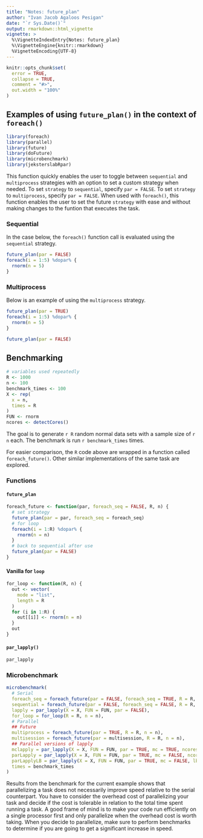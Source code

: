 ```yaml
---
title: "Notes: future_plan"
author: "Ivan Jacob Agaloos Pesigan"
date: "`r Sys.Date()`"
output: rmarkdown::html_vignette
vignette: >
  %\VignetteIndexEntry{Notes: future_plan}
  %\VignetteEngine{knitr::rmarkdown}
  %VignetteEncoding{UTF-8}
---
```


```r
knitr::opts_chunk$set(
  error = TRUE,
  collapse = TRUE,
  comment = "#>",
  out.width = "100%"
)
```

## Examples of using `future_plan()` in the context of `foreach()`

```r
library(foreach)
library(parallel)
library(future)
library(doFuture)
library(microbenchmark)
library(jeksterslabRpar)
```

This function quickly enables the user
to toggle between `sequential` and `multiprocess` strategies
with an option to set a custom strategy when needed.
To set `strategy` to `sequential`,
specify `par = FALSE`.
To set `strategy` to `multiprocess`,
specify `par = FALSE`.
When used with `foreach()`,
this function enables the user
to set the future `strategy`
with ease and without making changes to the
funtion that executes the task.

### Sequential

In the case below,
the `foreach()` function call
is evaluated using the `sequential`
strategy.

```r
future_plan(par = FALSE)
foreach(i = 1:5) %dopar% {
  rnorm(n = 5)
}
```

### Multiprocess

Below is an example of using
the `multiprocess` strategy.

```r
future_plan(par = TRUE)
foreach(i = 1:5) %dopar% {
  rnorm(n = 5)
}
```

```r
future_plan(par = FALSE)
```

## Benchmarking

```r
# variables used repeatedly
R <- 1000
n <- 100
benchmark_times <- 100
X <- rep(
  x = n,
  times = R
)
FUN <- rnorm
ncores <- detectCores()
```

The goal is to
generate `r R` random normal data sets 
with a sample size of `r n` each.
The benchmark is run `r benchmark_times` times.

For easier comparison,
the `R` code above are wrapped in a function called `foreach_future()`.
Other similar implementations of the same task are explored.

### Functions

#### `future_plan`

```r
foreach_future <- function(par, foreach_seq = FALSE, R, n) {
  # set strategy
  future_plan(par = par, foreach_seq = foreach_seq)
  # for loop
  foreach(i = 1:R) %dopar% {
    rnorm(n = n)
  }
  # back to sequential after use
  future_plan(par = FALSE)
}
```

#### Vanilla for `loop`

```r
for_loop <- function(R, n) {
  out <- vector(
    mode = "list",
    length = R
  )
  for (i in 1:R) {
    out[[i]] <- rnorm(n = n)
  }
  out
}
```

#### `par_lapply()`

```r
par_lapply
```

### Microbenchmark

```r
microbenchmark(
  # Serial
  foreach_seq = foreach_future(par = FALSE, foreach_seq = TRUE, R = R, n = n),
  sequential = foreach_future(par = FALSE, foreach_seq = FALSE, R = R, n = n),
  lapply = par_lapply(X = X, FUN = FUN, par = FALSE),
  for_loop = for_loop(R = R, n = n),
  # Parallel
  ## Future
  multiprocess = foreach_future(par = TRUE, R = R, n = n),
  multisession = foreach_future(par = multisession, R = R, n = n),
  ## Parallel versions of lapply
  mclapply = par_lapply(X = X, FUN = FUN, par = TRUE, mc = TRUE, ncores = ncores),
  parLapply = par_lapply(X = X, FUN = FUN, par = TRUE, mc = FALSE, ncores = ncores),
  parLapplyLB = par_lapply(X = X, FUN = FUN, par = TRUE, mc = FALSE, lb = TRUE, ncores = ncores),
  times = benchmark_times
)
```

Results from the benchmark
for the current example
shows that parallelizing a task
does not necessarily improve speed
relative to the serial counterpart.
You have to consider the overhead cost of parallelizing your task
and decide if the cost is tolerable
in relation to the total time spent running a task.
A good frame of mind is to make your code run efficiently
on a single processor first and only parallelize
when the overhead cost is worth taking.
When you decide to parallelize,
make sure to perform benchmarks
to determine if you are going to get a significant increase in speed.
